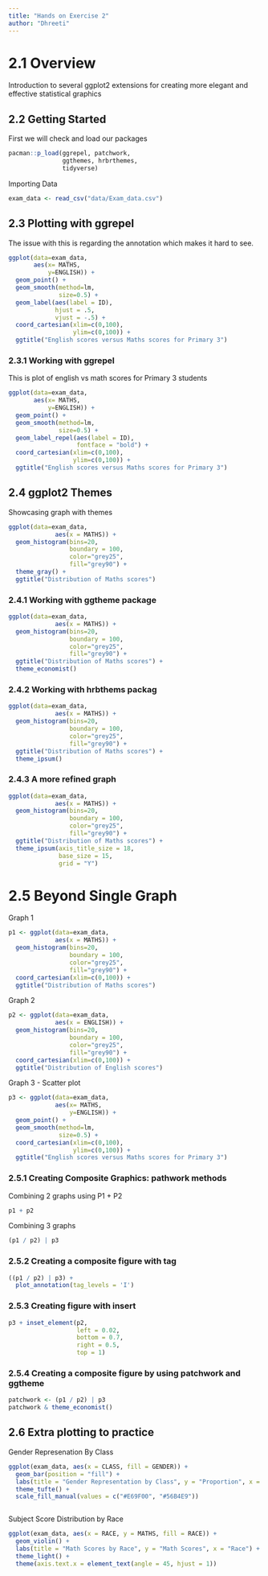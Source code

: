 ```yaml
---
title: "Hands on Exercise 2"
author: "Dhreeti"
---
```


# 2.1 Overview

Introduction to several ggplot2 extensions for creating more elegant and effective statistical graphics

## 2.2 Getting Started

First we will check and load our packages

```r
pacman::p_load(ggrepel, patchwork, 
               ggthemes, hrbrthemes,
               tidyverse) 

```

Importing Data

```r
exam_data <- read_csv("data/Exam_data.csv")

```

## 2.3 Plotting with ggrepel

The issue with this is regarding the annotation which makes it hard to see.

```r
ggplot(data=exam_data, 
       aes(x= MATHS, 
           y=ENGLISH)) +
  geom_point() +
  geom_smooth(method=lm, 
              size=0.5) +  
  geom_label(aes(label = ID), 
             hjust = .5, 
             vjust = -.5) +
  coord_cartesian(xlim=c(0,100),
                  ylim=c(0,100)) +
  ggtitle("English scores versus Maths scores for Primary 3")

```

### 2.3.1 Working with ggrepel

This is plot of english vs math scores for Primary 3 students

```r
ggplot(data=exam_data, 
       aes(x= MATHS, 
           y=ENGLISH)) +
  geom_point() +
  geom_smooth(method=lm, 
              size=0.5) +  
  geom_label_repel(aes(label = ID), 
                   fontface = "bold") +
  coord_cartesian(xlim=c(0,100),
                  ylim=c(0,100)) +
  ggtitle("English scores versus Maths scores for Primary 3")

```

## 2.4 ggplot2 Themes

Showcasing graph with themes

```r
ggplot(data=exam_data, 
             aes(x = MATHS)) +
  geom_histogram(bins=20, 
                 boundary = 100,
                 color="grey25", 
                 fill="grey90") +
  theme_gray() +
  ggtitle("Distribution of Maths scores") 


```

### 2.4.1 Working with ggtheme package

```r
ggplot(data=exam_data, 
             aes(x = MATHS)) +
  geom_histogram(bins=20, 
                 boundary = 100,
                 color="grey25", 
                 fill="grey90") +
  ggtitle("Distribution of Maths scores") +
  theme_economist()
```

### 2.4.2 Working with hrbthems packag

```r
ggplot(data=exam_data, 
             aes(x = MATHS)) +
  geom_histogram(bins=20, 
                 boundary = 100,
                 color="grey25", 
                 fill="grey90") +
  ggtitle("Distribution of Maths scores") +
  theme_ipsum()


```

### 2.4.3 A more refined graph

```r

ggplot(data=exam_data, 
             aes(x = MATHS)) +
  geom_histogram(bins=20, 
                 boundary = 100,
                 color="grey25", 
                 fill="grey90") +
  ggtitle("Distribution of Maths scores") +
  theme_ipsum(axis_title_size = 18,
              base_size = 15,
              grid = "Y")


```

# 2.5 Beyond Single Graph

Graph 1

```r
p1 <- ggplot(data=exam_data, 
             aes(x = MATHS)) +
  geom_histogram(bins=20, 
                 boundary = 100,
                 color="grey25", 
                 fill="grey90") + 
  coord_cartesian(xlim=c(0,100)) +
  ggtitle("Distribution of Maths scores")


```

Graph 2

```r
p2 <- ggplot(data=exam_data, 
             aes(x = ENGLISH)) +
  geom_histogram(bins=20, 
                 boundary = 100,
                 color="grey25", 
                 fill="grey90") +
  coord_cartesian(xlim=c(0,100)) +
  ggtitle("Distribution of English scores")


```

Graph 3 - Scatter plot

```r
p3 <- ggplot(data=exam_data, 
             aes(x= MATHS, 
                 y=ENGLISH)) +
  geom_point() +
  geom_smooth(method=lm, 
              size=0.5) +  
  coord_cartesian(xlim=c(0,100),
                  ylim=c(0,100)) +
  ggtitle("English scores versus Maths scores for Primary 3")


```

### 2.5.1 Creating Composite Graphics: pathwork methods

Combining 2 graphs using P1 + P2

```r
p1 + p2

```

Combining 3 graphs

```r
(p1 / p2) | p3

```

### 2.5.2 Creating a composite figure with tag

```r

((p1 / p2) | p3) + 
  plot_annotation(tag_levels = 'I')

```

### 2.5.3 Creating figure with insert

```r
p3 + inset_element(p2, 
                   left = 0.02, 
                   bottom = 0.7, 
                   right = 0.5, 
                   top = 1)

```

### 2.5.4 Creating a composite figure by using patchwork and ggtheme

```r
patchwork <- (p1 / p2) | p3
patchwork & theme_economist()
```

## 2.6 Extra plotting to practice 

Gender Represenation By Class

```r
ggplot(exam_data, aes(x = CLASS, fill = GENDER)) +
  geom_bar(position = "fill") +
  labs(title = "Gender Representation by Class", y = "Proportion", x = "Class") +
  theme_tufte() +
  scale_fill_manual(values = c("#E69F00", "#56B4E9"))



```

 Subject Score Distribution by Race


```r
ggplot(exam_data, aes(x = RACE, y = MATHS, fill = RACE)) +
  geom_violin() +
  labs(title = "Math Scores by Race", y = "Math Scores", x = "Race") +
  theme_light() +
  theme(axis.text.x = element_text(angle = 45, hjust = 1))

```
